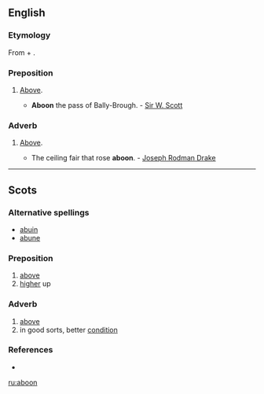 ==English==

===Etymology===
From {{term|a-}} + {{etyl|ang}} {{term|bufan}}.

===Preposition===
{{en-prep}}

# {{context|Scotland|British|_|dialect}} [[above|Above]].
#* '''Aboon''' the pass of Bally-Brough. - [[w:Sir W. Scott|Sir W. Scott]]

===Adverb===
{{en-adv|-}}

# {{context|Scotland|British|_|dialect}} [[above|Above]].
#* The ceiling fair that rose '''aboon'''. - [[w:Joseph Rodman Drake|Joseph Rodman Drake]]

----

==Scots==

===Alternative spellings===
*[[abuin]]
*[[abune]]

===Preposition===
{{sco-prep}}

# [[above]]
# [[higher]] up

===Adverb===
{{sco-adv|-}}

# [[above]]
# in good sorts, better [[condition]]

===References===
* {{R:DSL}}

[[ru:aboon]]